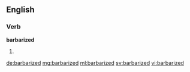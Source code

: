 ==English==

===Verb===
'''barbarized'''

# {{en-past of|barbarize}}

[[de:barbarized]]
[[mg:barbarized]]
[[ml:barbarized]]
[[sv:barbarized]]
[[vi:barbarized]]